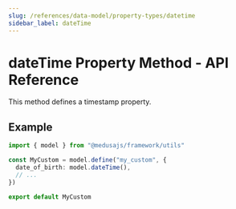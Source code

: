 ```yaml
---
slug: /references/data-model/property-types/datetime
sidebar_label: dateTime
---
```



# dateTime Property Method - API Reference

This method defines a timestamp property.

## Example

```ts
import { model } from "@medusajs/framework/utils"

const MyCustom = model.define("my_custom", {
  date_of_birth: model.dateTime(),
  // ...
})

export default MyCustom
```
